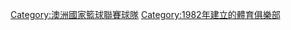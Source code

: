 {{Commons category|Adelaide 36ers}}

[[Category:澳洲國家籃球聯賽球隊|Category:澳洲國家籃球聯賽球隊]]
[[Category:1982年建立的體育俱樂部|Category:1982年建立的體育俱樂部]]